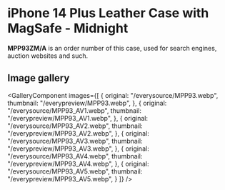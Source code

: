 
# iPhone 14 Plus Leather Case with MagSafe - Midnight

<Callout type='info' emoji='👉🏻'>**MPP93ZM/A** is an order number of this case, used for search engines, auction websites and such.</Callout>

## Image gallery

<GalleryComponent
    images={[
      {
        original: "/everysource/MPP93.webp",
        thumbnail: "/everypreview/MPP93.webp",
      },
      {
        original: "/everysource/MPP93_AV1.webp",
        thumbnail: "/everypreview/MPP93_AV1.webp",
      },
      {
        original: "/everysource/MPP93_AV2.webp",
        thumbnail: "/everypreview/MPP93_AV2.webp",
      },
      {
        original: "/everysource/MPP93_AV3.webp",
        thumbnail: "/everypreview/MPP93_AV3.webp",
      },
      {
        original: "/everysource/MPP93_AV4.webp",
        thumbnail: "/everypreview/MPP93_AV4.webp",
      },
      {
        original: "/everysource/MPP93_AV5.webp",
        thumbnail: "/everypreview/MPP93_AV5.webp",
      }
    ]}
  />
